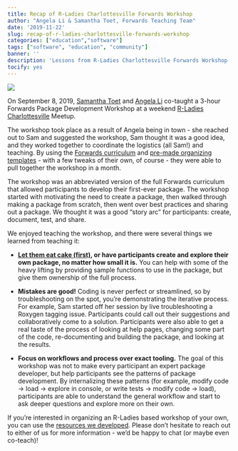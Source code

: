 ```yaml
---
title: Recap of R-Ladies Charlottesville Forwards Workshop
author: "Angela Li & Samantha Toet, Forwards Teaching Team"
date: '2019-11-22'
slug: recap-of-r-ladies-charlottesville-forwards-workshop
categories: ["education","software"]
tags: ["software", "education", "community"]
banner: ''
description: 'Lessons from R-Ladies Charlottesville Forwards Workshop '
tocify: yes
---
```



![](/images/blog/recap-of-r-ladies-charlottesville-forwards-workshop/optimized/group_photo.jpg)





On September 8, 2019, [Samantha Toet](https://twitter.com/Samantha_Toet?lang=en) and [Angela Li](https://twitter.com/CivicAngela?lang=en) co-taught a 3-hour Forwards Package Development Workshop at a weekend [R-Ladies Charlottesville](https://www.meetup.com/rladies-charlottesville/) Meetup. 

The workshop took place as a result of Angela being in town - she reached out to Sam and suggested the workshop, Sam thought it was a good idea, and they worked together to coordinate the logistics (all Sam!) and teaching. By using the [Forwards curriculum](https://github.com/forwards/workshops) and [pre-made organizing templates](https://drive.google.com/drive/folders/1aRSg1uf1xQnvfhDEmmcLcoONZYtxigo5) - with a few tweaks of their own, of course - they were able to pull together the workshop in a month.

The workshop was an abbreviated version of the full Forwards curriculum that allowed participants to develop their first-ever package. The workshop started with motivating the need to create a package, then walked through making a package from scratch, then went over best practices and sharing out a package. We thought it was a good “story arc” for participants: create, document, test, and share. 

We enjoyed teaching the workshop, and there were several things we learned from teaching it:

- **[Let them eat cake (first)](https://speakerdeck.com/minecr/let-them-eat-cake-first-0a3bbf75-f6f1-42d5-8d2f-ac2ff741611f), or have participants create and explore their own package, no matter how small it is.** You can help with some of the heavy lifting by providing sample functions to use in the package, but give them ownership of the full process. 

- **Mistakes are good!** Coding is never perfect or streamlined, so by troubleshooting on the spot, you’re demonstrating the iterative process. For example, Sam started off her session by live troubleshooting a Roxygen tagging issue. Participants could call out their suggestions and collaboratively come to a solution. Participants were also able to get a real taste of the process of looking at help pages, changing some part of the code, re-documenting and building the package, and looking at the results. 

- **Focus on workflows and process over exact tooling.** The goal of this workshop was not to make every participant an expert package developer, but help participants see the patterns of package development. By internalizing these patterns (for example, modify code -> load -> explore in console, or write tests -> modify code -> load), participants are able to understand the general workflow and start to ask deeper questions and explore more on their own. 

If you’re interested in organizing an R-Ladies based workshop of your own, you can use the [resources we developed](https://github.com/forwards/workshops/tree/master/Cville2019).
Please don’t hesitate to reach out to either of us for more information - we’d be happy to chat (or maybe even co-teach)!


